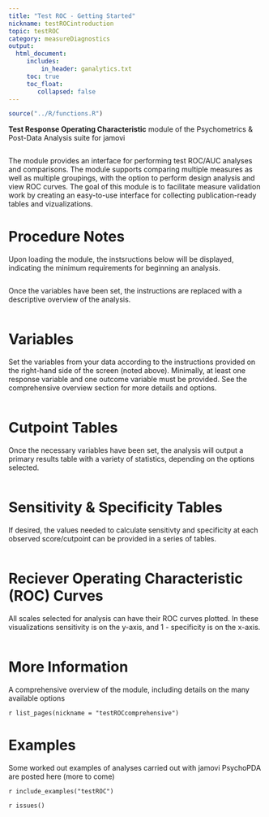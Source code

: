 ```yaml
---
title: "Test ROC - Getting Started"
nickname: testROCintroduction
topic: testROC
category: measureDiagnostics
output: 
  html_document:
     includes:
         in_header: ganalytics.txt
     toc: true
     toc_float:
        collapsed: false
---
```


```r
source("../R/functions.R")
```

**Test Response Operating Characteristic** module of the Psychometrics & Post-Data Analysis suite for jamovi

<img src="testROC/main.png" class="img-responsive" alt="">

The module provides an interface for performing test ROC/AUC analyses and comparisons. The module supports comparing multiple measures as well as multiple groupings, with the option to perform design analysis and view ROC curves. The goal of this module is to facilitate measure validation work by creating an easy-to-use interface for collecting publication-ready tables and vizualizations.

# Procedure Notes

Upon loading the module, the instsructions below will be displayed, indicating the minimum requirements for beginning an analysis.

<img src="testROC/instructions.png" class="img-responsive" alt="">

Once the variables have been set, the instructions are replaced with a descriptive overview of the analysis.

<img src="testROC/procedureNotes.png" class="img-responsive" alt="">

# Variables

Set the variables from your data according to the instructions provided on the right-hand side of the screen (noted above). Minimally, at least one response variable and one outcome variable must be provided. See the comprehensive overview section for more details and options.

<img src="testROC/analysisVariables.png" class="img-responsive" alt="">

# Cutpoint Tables

Once the necessary variables have been set, the analysis will output a primary results table with a variety of statistics, depending on the options selected.

<img src="testROC/resultsTable.png" class="img-responsive" alt="">

# Sensitivity & Specificity Tables

If desired, the values needed to calculate sensitivty and specificity at each observed score/cutpoint can be provided in a series of tables.

<img src="testROC/sensSpec.png" class="img-responsive" alt="">

<!-- # Area Under the Curve (AUC) Tests & Design Analysis -->

<!-- In order to aid in the interpretation of comparisons between the ROC/AUC of two different scales or subgroups within a single scale, statistical tests of the difference between AUC's are available. -->

<!-- <img src="testROC/testAUC.png" class="img-responsive" alt=""> -->

<!-- In addition, Gelman & Carlin's Type-S and Type-M error rates may be calculated for performing design analysis, if appropriate. -->

<!-- <img src="testROC/designAnalysis.png" class="img-responsive" alt=""> -->

# Reciever Operating Characteristic (ROC) Curves

All scales selected for analysis can have their ROC curves plotted. In these visualizations sensitivity is on the y-axis, and 1 - specificity is on the x-axis.

<img src="testROC/ROCcurve.png" class="img-responsive" alt="">

# More Information

A comprehensive overview of the module, including details on the many available options

`r list_pages(nickname = "testROCcomprehensive")`

# Examples

Some worked out examples of analyses carried out with jamovi PsychoPDA are posted here (more to come)

`r include_examples("testROC")`

`r issues()`